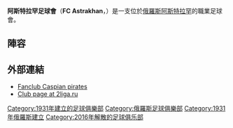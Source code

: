 {{Infobox football club
| clubname   = 阿斯特拉罕足球會
| image      = <!-- 檔案不存在 [[Image:Logo_of_FC_Astrakhan.gif|Image:Logo of FC Astrakhan.gif]] ，可從英文維基百科取得 -->
| fullname   = Football Club Astrakhan
| nickname   = 
| founded    = {{start date and age|df=yes|1931}}
| dissolved  = 2016年
| ground     = 
| capacity   = 
| chairman   = 
| manager    = 
| league     = 
| season     = 
| position   = 
}}

'''阿斯特拉罕足球會'''（'''FC Astrakhan'''，{{lang-ru|ФК Астрахань}}）是一支位於[[俄羅斯|俄羅斯]][[阿斯特拉罕|阿斯特拉罕]]的職業足球會。

==陣容==
{{updated|2015年7月9日}}
{{Fs start}}
{{Fs player|no=|pos=GK|nat=RUS|name=Aleksandr Garyanin}}
{{Fs player|no=|pos=GK|nat=RUS|name=[[Vladislav_Tselovalnikov|Vladislav Tselovalnikov]]}}
{{Fs player|no=|pos=DF|nat=RUS|name=[[Sergei_Anisimov|Sergei Anisimov]]}}
{{Fs player|no=|pos=DF|nat=RUS|name=[[Arno_Atti-Bayeba|Arno Atti-Bayeba]]}}
{{Fs player|no=|pos=DF|nat=RUS|name=[[Viktor_Garayev|Viktor Garayev]]}}
{{Fs player|no=|pos=DF|nat=RUS|name=[[Timur_Izmukhanov|Timur Izmukhanov]]}}
{{Fs player|no=|pos=DF|nat=RUS|name=[[Dmitri_Kachura|Dmitri Kachura]]}}
{{Fs player|no=|pos=DF|nat=RUS|name=[[Maksim_Aleksandrovich_Potapov|Maksim Potapov]]}}
{{Fs player|no=|pos=DF|nat=RUS|name=[[Denis_Shchuchkin|Denis Shchuchkin]]}}
{{Fs mid}}
{{Fs player|no=|pos=MF|nat=RUS|name=[[Marat_Azhmukhambetov|Marat Azhmukhambetov]]}}
{{Fs player|no=|pos=MF|nat=RUS|name=[[Yevgeni_Igorevich_Panfilov|Yevgeni Panfilov]]}}
{{Fs player|no=|pos=MF|nat=RUS|name=[[Mikhail_Rozhkov_(footballer,_born_1995)|Mikhail Rozhkov]]}}
{{Fs player|no=|pos=MF|nat=RUS|name=[[Sergei_Sechin|Sergei Sechin]]}}
{{Fs player|no=|pos=MF|nat=RUS|name=[[Dauren_Shadiyev|Dauren Shadiyev]]}}
{{Fs player|no=|pos=MF|nat=RUS|name=[[Luai_Ururu|Luai Ururu]]}}
{{Fs player|no=|pos=MF|nat=RUS|name=[[Konstantin_Viktorovich_Vasilyev|Konstantin Vasilyev]]}}
{{Fs player|no=|pos=MF|nat=RUS|name=[[Nikolai_Yastrebov|Nikolai Yastrebov]]}}
{{Fs player|no=|pos=FW|nat=RUS|name=[[Aleksandr_Golubev_(footballer)|Aleksandr Golubev]]}}
<!--
{{Fs player|no=|pos=GK|nat=RUS|name=[[Ivan_Konovalov|Ivan Konovalov]]}}
{{Fs player|no=|pos=DF|nat=RUS|name=[[Andrei_Zotov|Andrei Zotov]]}}
{{Fs player|no=|pos=MF|nat=RUS|name=[[Aleksei_Alekseyevich_Frolov|Aleksei Frolov]]}}
{{Fs player|no=|pos=MF|nat=RUS|name=[[Maksim_Shuman|Maksim Shuman]]}}
{{Fs player|no=|pos=MF|nat=RUS|name=[[Roman_Tuzovskiy|Roman Tuzovskiy]]}}
-->
{{Fs end}}

==外部連結==
*[http://www.caspir.clan.su Fanclub Caspian pirates] {{Wayback|url=http://www.caspir.clan.su/ |date=20110429064635 }}
*[https://web.archive.org/web/20080428224803/http://www.2liga.ru/forums/showthread.php?t=2746 Club page at 2liga.ru]

[[Category:1931年建立的足球俱樂部|Category:1931年建立的足球俱樂部]]
[[Category:俄羅斯足球俱樂部|Category:俄羅斯足球俱樂部]]
[[Category:1931年俄羅斯建立|Category:1931年俄羅斯建立]]
[[Category:2016年解散的足球俱乐部|Category:2016年解散的足球俱乐部]]